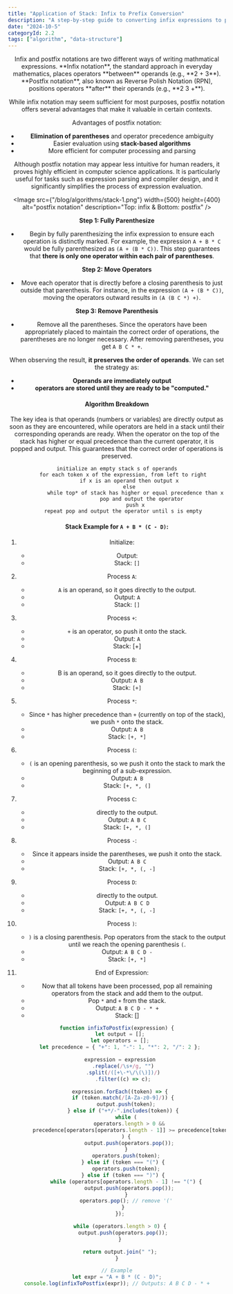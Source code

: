 ```yaml
---
title: "Application of Stack: Infix to Prefix Conversion"
description: "A step-by-step guide to converting infix expressions to postfix using a stack, with a JavaScript implementation."
date: "2024-10-5"
categoryId: 2.2
tags: ["algorithm", "data-structure"]
---
```


<Header title="Infix & Postfix Notations" subTitle="Introduction" />
Infix and postfix notations are two different ways of writing mathmatical
expressions. **Infix notation**, the standard approach in everyday mathematics,
places operators **between** operands (e.g., **2 + 3**). **Postfix notation**,
also known as Reverse Polish Notation (RPN), positions operators **after** their
operands (e.g., **2 3 +**).

While infix notation may seem sufficient for most purposes, postfix notation offers several advantages that make it valuable in certain contexts.

Advantages of postfix notation:

- **Elimination of parentheses** and operator precedence ambiguity
- Easier evaluation using **stack-based algorithms**
- More efficient for computer processing and parsing

Although postfix notation may appear less intuitive for human readers,
it proves highly efficient in computer science applications. It is particularly useful for tasks such as expression parsing and compiler design, and it significantly simplifies the process of expression evaluation.

<Image
  src={"/blog/algorithms/stack-1.png"}
  width={500}
  height={400}
  alt="postfix notation"
  description="Top: infix & Bottom: postfix"
/>

<Header title="Strategy Setting" subTitle="step-by-step" />

**Step 1: Fully Parenthesize**

- Begin by fully parenthesizing the infix expression to ensure each operation is distinctly marked. For example, the expression `A + B * C` would be fully parenthesized as `(A + (B * C))`. This step guarantees that **there is only one operator within each pair of parentheses**.

**Step 2: Move Operators**

- Move each operator that is directly before a closing parenthesis to just outside that parenthesis. For instance, in the expression `(A + (B * C))`, moving the operators outward results in `(A (B C *) +)`.

**Step 3: Remove Parenthesis**

- Remove all the parentheses. Since the operators have been appropriately placed to maintain the correct order of operations, the parentheses are no longer necessary. After removing parentheses, you get `A B C * +`.

When observing the result, **it preserves the order of operands**. We can set the strategy as:

- **Operands are immediately output**
- **operators are stored until they are ready to be "computed."**

#### Algorithm Breakdown

The key idea is that operands (numbers or variables) are directly output as soon as they are encountered,
while operators are held in a stack until their corresponding operands are ready.
When the operator on the top of the stack has higher or equal precedence than the current operator, it is popped and output.
This guarantees that the correct order of operations is preserved.

```text showLineNumbers
initialize an empty stack s of operands
    for each token x of the expression, from left to right
        if x is an operand then output x
        else
            while top* of stack has higher or equal precedence than x
                pop and output the operator
            push x
    repeat pop and output the operator until s is empty
```

#### Stack Example for `A + B * (C - D)`:

1. Initialize:

   - Output:
   - Stack: `[]`

2. Process `A`:

   - `A` is an operand, so it goes directly to the output.
   - Output: `A`
   - Stack: `[]`

3. Process `+`:

   - `+` is an operator, so push it onto the stack.
   - Output: `A`
   - Stack: [+]

4. Process `B`:

   - B is an operand, so it goes directly to the output.
   - Output: `A B`
   - Stack: `[+]`

5. Process `*`:

   - Since `*` has higher precedence than `+` (currently on top of the stack), we push `*` onto the stack.
   - Output: `A B`
   - Stack: `[+, *]`

6. Process `(`:

   - `(` is an opening parenthesis, so we push it onto the stack to mark the beginning of a sub-expression.
   - Output: `A B`
   - Stack: `[+, *, (]`

7. Process `C`:

   - directly to the output.
   - Output: `A B C`
   - Stack: `[+, *, (]`

8. Process `-`:

   - Since it appears inside the parentheses, we push it onto the stack.
   - Output: `A B C`
   - Stack: `[+, *, (, -]`

9. Process `D`:

   - directly to the output.
   - Output: `A B C D`
   - Stack: `[+, *, (, -]`

10. Process `)`:

    - `)` is a closing parenthesis. Pop operators from the stack to the output until we reach the opening parenthesis `(`.
    - Output: `A B C D -`
    - Stack: `[+, *]`

11. End of Expression:

    - Now that all tokens have been processed, pop all remaining operators from the stack and add them to the output.
    - Pop `*` and `+` from the stack.
    - Output: `A B C D - * +`
    - Stack: []

<Header title="In JavaScript" subTitle="Implementation" />

```javascript showLineNumbers
function infixToPostfix(expression) {
  let output = [];
  let operators = [];
  let precedence = { "+": 1, "-": 1, "*": 2, "/": 2 };

  expression = expression
    .replace(/\s+/g, "")
    .split(/([+\-*\/\(\)])/)
    .filter((c) => c);

  expression.forEach((token) => {
    if (token.match(/[A-Za-z0-9]/)) {
      output.push(token);
    } else if ("+*/-".includes(token)) {
      while (
        operators.length > 0 &&
        precedence[operators[operators.length - 1]] >= precedence[token]
      ) {
        output.push(operators.pop());
      }
      operators.push(token);
    } else if (token === "(") {
      operators.push(token);
    } else if (token === ")") {
      while (operators[operators.length - 1] !== "(") {
        output.push(operators.pop());
      }
      operators.pop(); // remove '('
    }
  });

  while (operators.length > 0) {
    output.push(operators.pop());
  }

  return output.join(" ");
}

// Example
let expr = "A + B * (C - D)";
console.log(infixToPostfix(expr)); // Outputs: A B C D - * +
```
